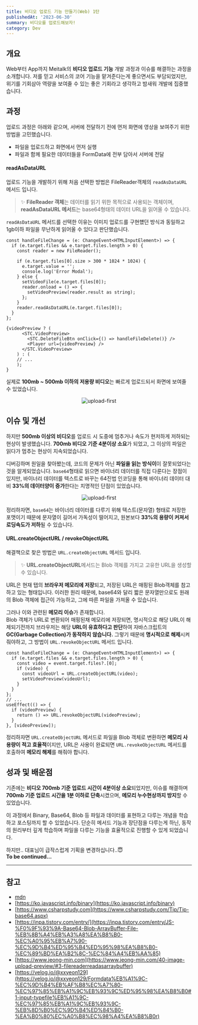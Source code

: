 ```yaml
---
title: 비디오 업로드 기능 만들기(Web) 1탄
publishedAt: '2023-06-30'
summary: 비디오를 업로드해보자!
category: Dev
---
```


## 개요

Web부터 App까지 Meitalk의 **비디오 업로드 기능** 개발 과정과 이슈를 해결하는 과정을 소개합니다.
저를 믿고 서비스의 코어 기능을 맡겨준다는게 좋으면서도 부담되었지만, 위기를 기회삼아 역량을 보여줄 수 있는 좋은 기회라고 생각하고 밤새워 개발에 집중했습니다.

## 과정

업로드 과정은 아래와 같으며, 서버에 전달하기 전에 먼저 화면에 영상을 보여주기 위한 방법을 고민했습니다.

- 파일을 업로드하고 화면에서 먼저 실행
- 파일과 함께 필요한 데이터들을 FormData에 전부 담아서 서버에 전달

#### readAsDataURL

업로드 기능을 개발하기 위해 처음 선택한 방법은 FileReader객체의 `readAsDataURL` 메서드 입니다.

> ✨ **FileReader 객체**는 데이터를 읽기 위한 목적으로 사용되는 객체이며, **readAsDataURL 메서드**는 base64형태의 데이터 URL을 읽어올 수 있습니다.

`readAsDataURL` 메서드를 선택한 이유는 이미지 업로드를 구현헀던 방식과 동일하고 1gb이하 파일을 무난하게 읽어올 수 있다고 판단했습니다.

```tsx title="useUploadVideo.tsx"
const handleFileChange = (e: ChangeEvent<HTMLInputElement>) => {
  if (e.target.files && e.target.files.length > 0) {
    const reader = new FileReader();

    if (e.target.files[0].size > 300 * 1024 * 1024) {
      e.target.value = '';
      console.log('Error Modal');
    } else {
      setVideoFile(e.target.files[0]);
      reader.onload = () => {
        setVideoPreview(reader.result as string);
      };
    }
    reader.readAsDataURL(e.target.files[0]);
  }
};
```

```tsx title="uploadVideo.tsx"
{videoPreview ? (
      <STC.VideoPreview>
        <STC.DeleteFileBtn onClick={() => handleFileDelete()} />
        <Player url={videoPreview} />
      </STC.VideoPreview>
    ) : (
    // ...
    );
}
```

실제로 **100mb ~ 500mb 이하의 저용량 비디오**는 빠르게 업로드되서 화면에 보여줄 수 있었습니다.

<p align='center'>
  <img src='/blog/gif/upload-first.gif' width={800} alt='upload-first' />
</p>

## 이슈 및 개선

하지만 **500mb 이상의 비디오**를 업로드 시 도중에 멈추거나 속도가 현저하게 저하되는 현상이 발생했습니다.
**700mb 비디오 기준 4분이상 소요**가 되었고, 그 이상의 파일은 읽다가 멈추는 현상이 지속되었습니다.

디버깅하며 원일을 찾아봤는데, 코드의 문제가 아닌 **파일을 읽는 방식이**이 잘못되었다는 것을 알게되었습니다.
`base64`형태로 읽으면 바이너리 데이터를 직접 다룬다는 장점이 있지만, 바이너리 데이터를 텍스트로 바꾸는 64진법 인코딩을 통해 바이너리 데이터 대비
**33%의 데이터양이 증가**한다는 치명적인 단점이 있었습니다.

<p align='center'>
  <img src='/blog/issue.png' alt='upload-first' />
</p>

정리하자면, `base64`는 바이너리 데이터를 다루기 위해 텍스트(문자열) 형태로 저장한 포맷이기 때문에 문자열이 길어서 가독성이 떨어지고,
원본보다 **33%의 용량이 커져서 로딩속도가 저하**될 수 있습니다.

#### URL.createObjectURL / revokeObjectURL

해결책으로 찾은 방법은 `URL.createObjectURL` 메서드 입니다.

> ✨ **URL.createObjectURL**메서드는 Blob 객체를 가지고 고유한 URL을 생성할 수 있습니다.

URL은 현재 탭의 **브라우저 메모리에 저장**되고, 저장된 URL은 매핑된 Blob객체를 참고하고 있는 형태입니다.
이러한 원리 때문에, base64와 달리 짧은 문자열만으로도 원래의 Blob 객체에 접근이 가능하고, 그에 따른 파일을 가져올 수 있습니다.

그러나 이와 관련된 **메모리 이슈**가 존재합니다.<br/>
Blob 객체가 URL로 변환되어 매핑된채 메모리에 저장되면, 명시적으로 해당 URL이 해제되기전까지 브라우저는 해당 **URL이 유효하다고 판단**하여
자바스크립트의 **GC(Garbage Collection)가 동작하지 않습니다.**
그렇기 때문에 **명시적으로 해제**시켜줘야하고, 그 방법이 `URL.revokeObjectURL` 메서드 입니다.

```tsx title="useUploadVideo.tsx" {5, 13}
const handleFileChange = (e: ChangeEvent<HTMLInputElement>) => {
  if (e.target.files && e.target.files.length > 0) {
    const video = event.target.files?.[0];
    if (video) {
      const videoUrl = URL.createObjectURL(video);
      setVideoPreview(videoUrl);
    }
  }
};
// ...
useEffect(() => {
  if (videoPreview) {
    return () => URL.revokeObjectURL(videoPreview);
  }
}, [videoPreview]);
```

정리하자면 `URL.createObjectURL` 메서드로 파일을 Blob 객체로 변환하면 **메모리 사용량이 적고 효율적**이지만,
URL은 사용이 완료되면 `URL.revokeObjectURL` 메서드를 호출하여 **메모리 해제**를 해줘야 합니다.

## 성과 및 배운점

기존에는 **비디오 700mb 기준 업로드 시간이 4분이상 소요**되었지만, 이슈를 해결하며 **700mb 기준 업로드 시간을 1분 이하로 단축**시켰으며,
**메모리 누수현상까지 방지**할 수 있었습니다.

이 과정에서 Binary, Base64, Blob 등 파일과 데이터를 표현하고 다루는 개념을 학습하고 포스팅까지 할 수 있었습니다.
단순히 메서드 기능과 장단점을 다루는게 하닌, 동작의 원리부터 깊게 학습하며 파일을 다루는 기능을 효율적으로 진행할 수 있게 되었습니다.

하지만.. 대표님이 급작스럽게 기획을 변경하십니다..😇<br/>
**To be continued...**

---

## 참고

- [mdn](https://developer.mozilla.org/ko/docs/Web/API/Blob#%EC%86%8D%EC%84%B1)
- [https://ko.javascript.info/binary](https://ko.javascript.info/binary)
- [https://www.csharpstudy.com](https://www.csharpstudy.com/Tip/Tip-base64.aspx)
- [https://inpa.tistory.com/entry/](https://inpa.tistory.com/entry/JS-%F0%9F%93%9A-Base64-Blob-ArrayBuffer-File-%EB%8B%A4%EB%A3%A8%EA%B8%B0-%EC%A0%95%EB%A7%90-%EC%9D%B4%ED%95%B4%ED%95%98%EA%B8%B0-%EC%89%BD%EA%B2%8C-%EC%84%A4%EB%AA%85)
- [https://www.jeong-min.com](https://www.jeong-min.com/40-image-upload-preview/#3-filereaderreadasarraybuffer)
- [https://velog.io/@xxyeon129](https://velog.io/@xxyeon129/Formdata%EB%A1%9C-%EC%9D%B4%EB%AF%B8%EC%A7%80-%EC%97%85%EB%A1%9C%EB%93%9C%ED%95%98%EA%B8%B0#1-input-typefile%EB%A1%9C-%EC%97%85%EB%A1%9C%EB%93%9C-%EB%8D%B0%EC%9D%B4%ED%84%B0-%EA%B0%80%EC%A0%B8%EC%98%A4%EA%B8%B0r)
